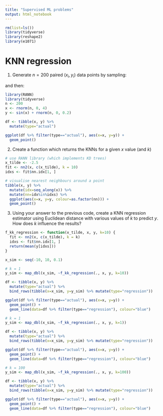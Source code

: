 ```yaml
---
title: "Supervised ML problems"
output: html_notebook
---
```


```r
rm(list=ls())
library(tidyverse)
library(reshape2)
library(e1071)
```

# KNN regression

1. Generate $n=200$ paired $(x_i, y_i)$ data points by sampling:

\begin{equation}
x_i \sim \mathcal{N}(0, 4)
\end{equation}

and then:

\begin{equation}
y_i \sim \mathcal{N}(sin(x_i), 0.2)
\end{equation}

```r
library(RANN)
library(tidyverse)
n <- 200
x <- rnorm(n, 0, 4)
y <- sin(x) + rnorm(n, 0, 0.2)

df <- tibble(x, y) %>% 
  mutate(type="actual")

ggplot(df %>% filter(type=="actual"), aes(x=x, y=y)) +
  geom_point()
```

2. Create a function which returns the KNNs for a given $x$ value (and $k$)
```r
# use RANN library (which implements KD trees)
x_tilde <- -2.5
fit <- nn2(x, c(x_tilde), k = 10)
idxs <- fit$nn.idx[1, ]

# visualise nearest neighbours around a point
tibble(x, y) %>% 
  mutate(idx=seq_along(x)) %>% 
  mutate(nn=idx%in%idxs) %>% 
  ggplot(aes(x=x, y=y, colour=as.factor(nn))) +
  geom_point()
```

3. Using your answer to the previous code, create a KNN regression estimator using Euclidean distance with various values of $k$ to predict $y$. How does $k$ influence the results?
```r
f_kk_regression <- function(x_tilde, x, y, k=10) {
  fit <- nn2(x, c(x_tilde), k = k)
  idxs <- fit$nn.idx[1, ]
  return(mean(y[idxs]))
}

x_sim <- seq(-10, 10, 0.1)

# k = 1
y_sim <- map_dbl(x_sim, ~f_kk_regression(., x, y, k=10))

df <- tibble(x, y) %>% 
  mutate(type="actual") %>% 
  bind_rows(tibble(x=x_sim, y=y_sim) %>% mutate(type="regression"))

ggplot(df %>% filter(type=="actual"), aes(x=x, y=y)) +
  geom_point() +
  geom_line(data=df %>% filter(type=="regression"), colour="blue")

# k = 1
y_sim <- map_dbl(x_sim, ~f_kk_regression(., x, y, k=1))

df <- tibble(x, y) %>% 
  mutate(type="actual") %>% 
  bind_rows(tibble(x=x_sim, y=y_sim) %>% mutate(type="regression"))

ggplot(df %>% filter(type=="actual"), aes(x=x, y=y)) +
  geom_point() +
  geom_line(data=df %>% filter(type=="regression"), colour="blue")

# k = 100
y_sim <- map_dbl(x_sim, ~f_kk_regression(., x, y, k=100))

df <- tibble(x, y) %>% 
  mutate(type="actual") %>% 
  bind_rows(tibble(x=x_sim, y=y_sim) %>% mutate(type="regression"))

ggplot(df %>% filter(type=="actual"), aes(x=x, y=y)) +
  geom_point() +
  geom_line(data=df %>% filter(type=="regression"), colour="blue")
```

